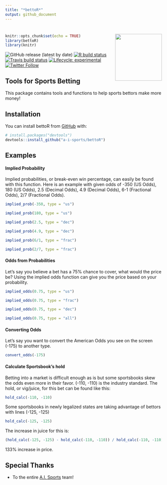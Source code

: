 ```yaml
---
title: "*bettoR*"
output: github_document
---
```


# <img src="man/figures/bettoR.png" width = "150" align="right" />

<!-- README.md is generated from README.Rmd. Please edit that file -->


```r
knitr::opts_chunk$set(echo = TRUE)
library(bettoR)
library(knitr)
```


<!-- badges: start -->
![GitHub release (latest by date)](https://img.shields.io/github/v/release/papagorgio23/bettoR)
[![R build status](https://github.com/papagorgio23/bettoR/workflows/R-CMD-check/badge.svg)](https://github.com/papagorgio23/bettoR/actions)
[![Travis build status](https://travis-ci.com/papagorgio23/bettoR.svg?branch=master)](https://travis-ci.com/github/papagorgio23/bettoR)
<!--[![Coverage Status](https://img.shields.io/coveralls/github/papagorgio23/bettoR)](https://img.shields.io/coveralls/github/papagorgio23/bettoR)
https://img.shields.io/codecov/c/github/papagorgio23/bettoR?style=plastic&token=4dcb468f-32ee-42a9-b610-92f9a6d0c896
[![Coverage Status](https://img.shields.io/codecov/c/github/ellessenne/rsimsum/master.svg)](https://codecov.io/github/ellessenne/rsimsum?branch=master) 
[![Coverage Status](https://img.shields.io/codecov/c/github/papagorgio23/bettoR?style=plastic&token=4dcb468f-32ee-42a9-b610-92f9a6d0c896)](https://codecov.io/github/papagorgio23/bettoR?branch=master)-->
[![Lifecycle: experimental](https://img.shields.io/badge/lifecycle-experimental-orange.svg)](https://www.tidyverse.org/lifecycle/#experimental)
[![Twitter Follow](https://img.shields.io/twitter/follow/theFirmAISports?style=social)](https://twitter.com/theFirmAISports)
<!-- badges: end -->



## Tools for Sports Betting

This package contains tools and functions to help sports bettors make more money!

## Installation

You can install bettoR from [GitHub](https://github.com/a-i-sports/bettoR) with:

```r
# install.packages("devtools")
devtools::install_github("a-i-sports/bettoR")
```



## Examples



#### Implied Probability

Implied probabilities, or break-even win percentage, can easily be found with this function. Here is an example with given odds of -350 (US Odds), 180 (US Odds), 2.5 (Decimal Odds), 4.9 (Decimal Odds), 6-1 (Fractional Odds), 2/7 (Fractional Odds).

```r
implied_prob(-350, type = "us")
```

```r
implied_prob(180, type = "us")
```

```r
implied_prob(2.5, type = "dec")
```


```r
implied_prob(4.9, type = "dec")
```


```r
implied_prob(6/1, type = "frac")
```


```r
implied_prob(2/7, type = "frac")
```


#### Odds from Probabilities

Let's say you believe a bet has a 75% chance to cover, what would the price be? Using the implied odds function can give you the price based on your probability.

```r
implied_odds(0.75, type = "us")
```

```r
implied_odds(0.75, type = "frac")
```

```r
implied_odds(0.75, type = "dec")
```

```r
implied_odds(0.75, type = "all")
```

#### Converting Odds

Let's say you want to convert the American Odds you see on the screen (-175) to another type.

```r
convert_odds(-175)
```


#### Calculate Sportsbook's hold

Betting into a market is difficult enough as is but some sportsbooks skew the odds even more in their favor. (-110, -110) is the industry standard. The hold, or vig/juice, for this bet can be found like this:

```r
hold_calc(-110, -110)
```

Some sportsbooks in newly legalized states are taking advantage of bettors with lines (-125, -125)

```r
hold_calc(-125, -125)
```

The increase in juice for this is:

```r
(hold_calc(-125, -125) - hold_calc(-110, -110)) / hold_calc(-110, -110)
```

133% increase in price.




## Special Thanks 

* To the entire [A.I. Sports](https://aisportsfirm.com/home/our-team/) team!
